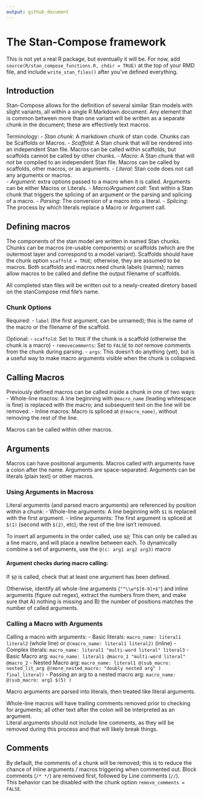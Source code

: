 ```yaml
---
output: github_document
---
```


<!-- README.md is generated from README.Rmd. Please edit that file -->

# The Stan-Compose framework

This is not yet a real R package, but eventually it will be.
For now, add `source(R/stan_compose_functions.R, chdir = TRUE)` at the top of your RMD file, and include `write_stan_files()` after you've defined everything. 

## Introduction 

Stan-Compose allows for the definition of several similar Stan models with slight variants, all within a single R Markdown document.
Any element that is common between more than one variant will be written as a separate chunk in the document; these are effectively text macros.

Terminology:
  - *Stan chunk*: A markdown chunk of stan code.  Chunks can be Scaffolds or Macros.
  - *Scaffold*: A Stan chunk that will be rendered into an independent Stan file. Macros can be called within scaffolds, but scaffolds cannot be called by other chunks.
  - *Macro*: A Stan chunk that will *not* be compiled to an independent Stan file. Macros can be called by scaffolds, other macros, or as arguments.
  - *Literal*: Stan code does not call any arguments or macros.  
  - *Argument*: extra options passed to a macro when it is called. Arguments can be either Macros or Literals.
  - *Macro/Argument call*: Text within a Stan chunk that triggers the splicing of an argument or the parsing and splicing of a macro.
  - *Parsing*: The conversion of a macro into a literal.
  - *Splicing*: The process by which literals replace a Macro or Argument call. 

## Defining macros

The components of the stan model are written in named Stan chunks.
Chunks can be macros (re-usable components) or scaffolds (which are the outermost layer and correspond to a model variant).
Scaffolds should have the chunk option `scaffold = TRUE`; otherwise, they are assumed to be macros. 
Both scaffolds and macros need chunk labels (names); names allow macros to be called and define the output filename of scaffolds.

All completed stan files will be written out to a newly-created diretory based on the stanCompose rmd file's name.

### Chunk Options

Required: 
  - `label` (the first argument, can be unnamed); this is the name of the macro or the filename of the scaffold.

Optional:
  - `scaffold`: Set to `TRUE` if the chunk is a scaffold (otherwise the chunk is a macro)
  - `removecomments`: Set to `FALSE` to *not* remove comments from the chunk during parsing.
  - `args`: This doesn't do anything (yet), but is a useful way to make macro arguments visible when the chunk is collapsed.

## Calling Macros

Previously defined macros can be called inside a chunk in one of two ways: 
  - Whole-line macros: A line beginning with `@macro_name` (leading whitespace is fine) is replaced with the macro; and subsequent text on the line will be removed.
  - Inline macros: Macro is spliced at `@(macro_name)`, without removing the rest of the line. 

Macros can be called within other macros.

## Arguments

Macros can have positional arguments.
Macros called with arguments have a colon after the name. Arguments are space-separated. Arguments can be literals (plain text) or other macros.  

### Using Arguments in Macross

Literal arguments (and parsed macro arguments) are referenced by position within a chunk:
  - Whole-line arguments: A line beginning with `$1` is replaced with the first argument.
  - Inline arguments: The first argument is spliced at `$(1)` (second with `$(2)`, etc); the rest of the line isn't removed.

To insert all arguments in the order called, use `$@`; This can only be called as a line macro, and will place a newline between each.
To dynamically combine a set of arguments, use the `@(c: arg1 arg2 arg3)` macro

#### Argument checks during macro calling:

If `$@` is called, check that at least one argument has been defined.  

Otherwise, identify all whole-line arguments (`"^\\w*$[0-9]+$"`) and inline arguments (figure out regex), extract the numbers from them, and make sure that A) nothing is missing and B) the number of positions matches the number of called arguments.


### Calling a Macro with Arguments
Calling a macro with arguments: 
  - Basic literals: `macro_name: literal1 literal2` (whole line) or `@(macro_name: literal1 literal2)` (inline)
  - Complex literals: `macro_name: literal1 "multi-word literal" literal3`
  - Basic Macro arg: `macro_name: literal1 @macro_1 "multi-word literal" @macro_2`
  - Nested Macro arg: `macro_name: literal1 @(sub_macro: nested_lit_arg @(more_nested_macro: "doubly nested arg" ) final_literal) `
  - Passing an arg to a nested macro arg: `macro_name: @(sub_macro: arg1 $(5) )`

Macro arguments are parsed into literals, then treated like literal arguments.

Whole-line macros will have trailing comments removed prior to checking for arguments; all other text after the colon will be interpreted as an argument.  
Literal arguments should not include line comments, as they will be removed during this process and that will likely break things.   


## Comments 

By default, the comments of a chunk will be removed; this is to reduce the chance of inline arguments / macros triggering when commented out.
Block comments (`/* */`) are removed first, followed by Line comments (`//`).  
This behavior can be disabled with the chunk option `remove_comments = FALSE`.

<!-- ## TODO List: -->

<!-- 1. ERROR: Including two @() calls on the same line doesn't seem to work.  Test case is the arguments calling @(fit_ode_common_args); if it's on the same line as @(sim_fit_ode_common_args), it doesn't get replaced. -->

<!-- 2. Make a rendering target for stan_compose documents. -->

<!-- 3. Add tests for the rendering/engine functions. -->

<!-- 4. Make into a package. -->


